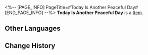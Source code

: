 <%-- [PAGE_INFO]
PageTitle=#Today Is Another Peaceful Day#
[END_PAGE_INFO] --%>
{{Item Infobox
|id          = 21034
|image       = Item Today Is Another Peaceful Day.png
|type        = 
|invCategory = Light Cone
|rarity      = 4
|effect      = Light Cone for the Path of {{Color|h|Erudition}}. The Light Cone ability is only effective for characters of this Path.
|description = There is the new book borrowed for lunch and she just figured out a new way to play tiles.<br />If she works slowly, the rest of her job should last exactly till the end of day.<br />She ducks easily into a corner.<br /><br />No one must disturb her in her wonderful off time<br />&mdash; not even diviner Fu.<br />Just on the off chance that she does show up...
}}
{{Description|''"Then I'll give this milk candy ball to Diviner Fu. She can't be angry after having sweets!"''}}
'''Today Is Another Peaceful Day''' is a [[Item]].

==Other Languages==
{{Other Languages
|en   = Today Is Another Peaceful Day
|zhs  = 今日亦是和平的一日
|zht  = 今日亦是和平的一日
|ja   = {{Rubi|今日|きょう}}も{{Rubi|平和|へいわ}}な{{Rubi|一日|いちにち}}
|ko   = 오늘도 평화로운 하루
|es   = Hoy es otro día tranquilo
|fr   = Encore une belle journée qui s'annonce
|ru   = Сегодня тоже мирный день
|th   = Today Is Another Peaceful Day
|vi   = Hôm Nay Là Ngày Yên Lành
|de   = Heute ist wieder ein friedlicher Tag
|id   = Today Is Another Peaceful Day
|pt   = Hoje é Mais um Dia de Paz
}}

==Change History==
{{Change History|2.0}}